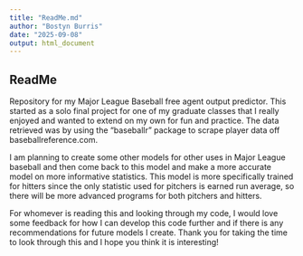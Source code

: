 ```yaml
---
title: "ReadMe.md"
author: "Bostyn Burris"
date: "2025-09-08"
output: html_document
---
```

## ReadMe

Repository for my Major League Baseball free agent output predictor. This started as a solo final project for one of my graduate classes that I really enjoyed and wanted to extend on my own for fun and practice. The data retrieved was by using the "baseballr" package to scrape player data off baseballreference.com.

I am planning to create some other models for other uses in Major League baseball and then come back to this model and make a more accurate model on more informative statistics. This model is more specifically trained for hitters since the only statistic used for pitchers is earned run average, so there will be more advanced programs for both pitchers and hitters.

For whomever is reading this and looking through my code, I would love some feedback for how I can develop this code further and if there is any recommendations for future models I create. Thank you for taking the time to look through this and I hope you think it is interesting!